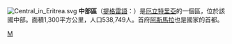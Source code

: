 [[File:Central_in_Eritrea.svg|right]]
'''中部區'''（[[提格雷語|提格雷語]]：{{lang|tig|ዞባ ማእከል}}）是[[厄立特里亞|厄立特里亞]]的一個區，位於該國中部。面積1,300平方公里，人口538,749人。首府[[阿斯馬拉|阿斯馬拉]]也是國家的首都。

{{厄利垂亞行政區劃}}

[[Category:厄立特里亞行政區劃|M]]